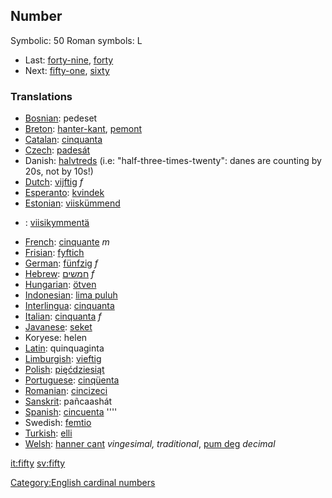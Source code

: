 ==Number==

Symbolic: 50
Roman symbols: L
*Last: [[forty-nine]], [[forty]]
*Next: [[fifty-one]], [[sixty]]

===Translations===

*[[Bosnian]]: pedeset
*[[Breton]]: [[hanter-kant]], [[pemont]]
*[[Catalan]]: [[cinquanta]]
*[[Czech]]: [[padesát]]
*Danish: [[halvtreds]] (i.e: "half-three-times-twenty": danes are counting by 20s, not by 10s!)
*[[Dutch]]: [[vijftig]] ''f''
*[[Esperanto]]: [[kvindek]]
*[[Estonian]]: [[viiskümmend]]
*{{fi}}: [[viisikymmentä]]
*[[French]]: [[cinquante]] ''m''
*[[Frisian]]: [[fyftich]]
*[[German]]: [[fünfzig]] ''f''
*[[Hebrew]]: [[חמשים]] ''f''
*[[Hungarian]]: [[ötven]]
*[[Indonesian]]: [[lima puluh]]
*[[Interlingua]]: [[cinquanta]]
*[[Italian]]: [[cinquanta]] ''f''
*[[Javanese]]: [[seket]]
*Koryese: helen
*[[Latin]]: quinquaginta
*[[Limburgish]]: [[vieftig]]
*[[Polish]]: [[pięćdziesiąt]]
*[[Portuguese]]: [[cinqüenta]]
*[[Romanian]]: [[cincizeci]]
*[[Sanskrit]]: pañcaashát
*[[Spanish]]: [[cincuenta]] ''''
*Swedish: [[femtio]]
*[[Turkish]]: [[elli]]
*[[Welsh]]: [[hanner cant]] ''vingesimal, traditional'', [[pum deg]] ''decimal''

[[Category:English cardinal numbers]]

[[it:fifty]]
[[sv:fifty]]